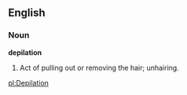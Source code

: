 ==English==

===Noun===

'''depilation'''

#Act of pulling out or removing the hair; unhairing.

[[pl:Depilation]]